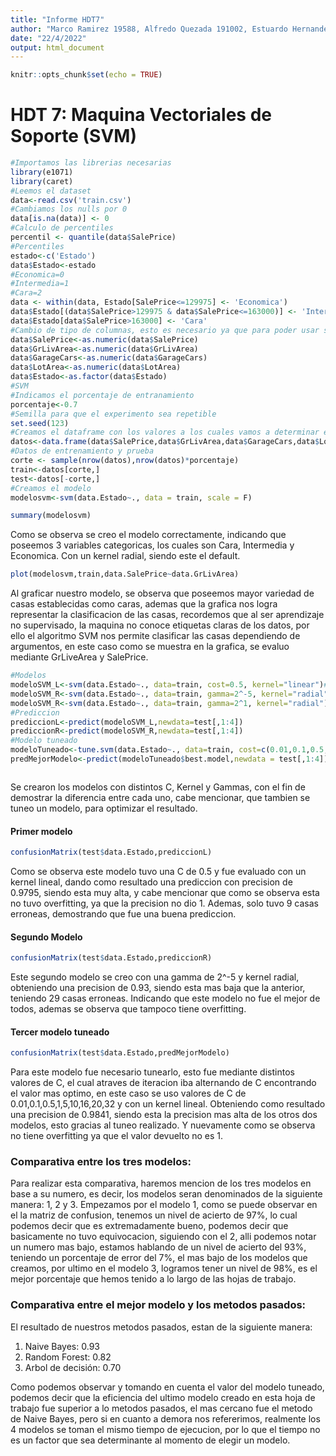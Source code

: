 ```yaml
---
title: "Informe HDT7"
author: "Marco Ramirez 19588, Alfredo Quezada 191002, Estuardo Hernandez"
date: "22/4/2022"
output: html_document
---
```


```r
knitr::opts_chunk$set(echo = TRUE)
```

# HDT 7: Maquina Vectoriales de Soporte (SVM)

```r
#Importamos las librerias necesarias
library(e1071)
library(caret)
#Leemos el dataset
data<-read.csv('train.csv')
#Cambiamos los nulls por 0
data[is.na(data)] <- 0
#Calculo de percentiles
percentil <- quantile(data$SalePrice)
#Percentiles
estado<-c('Estado')
data$Estado<-estado
#Economica=0
#Intermedia=1
#Cara=2
data <- within(data, Estado[SalePrice<=129975] <- 'Economica')
data$Estado[(data$SalePrice>129975 & data$SalePrice<=163000)] <- 'Intermedia'
data$Estado[data$SalePrice>163000] <- 'Cara'
#Cambio de tipo de columnas, esto es necesario ya que para poder usar svm es necesario contar con datos numericos e indicar que la variable de estado es nuestra variable categorica, esto mediante el metodo as factor.
data$SalePrice<-as.numeric(data$SalePrice)
data$GrLivArea<-as.numeric(data$GrLivArea)
data$GarageCars<-as.numeric(data$GarageCars)
data$LotArea<-as.numeric(data$LotArea)
data$Estado<-as.factor(data$Estado)
#SVM
#Indicamos el porcentaje de entranamiento
porcentaje<-0.7
#Semilla para que el experimento sea repetible
set.seed(123)
#Creamos el dataframe con los valores a los cuales vamos a determinar el valor de las casas
datos<-data.frame(data$SalePrice,data$GrLivArea,data$GarageCars,data$LotArea,data$Estado)
#Datos de entrenamiento y prueba
corte <- sample(nrow(datos),nrow(datos)*porcentaje)
train<-datos[corte,]
test<-datos[-corte,]
#Creamos el modelo
modelosvm<-svm(data.Estado~., data = train, scale = F)


```

```r

summary(modelosvm)
```
Como se observa se creo el modelo correctamente, indicando que poseemos 3 variables categoricas, los cuales son Cara, Intermedia y Economica. Con un kernel radial, siendo este el default. 

```r

plot(modelosvm,train,data.SalePrice~data.GrLivArea)
```

Al graficar nuestro modelo, se observa que poseemos mayor variedad de casas establecidas como caras, ademas que la grafica nos logra representar la clasificacion de las casas, recordemos que al ser aprendizaje no supervisado, la maquina no conoce etiquetas claras de los datos, por ello el algoritmo SVM nos permite clasificar las casas dependiendo de argumentos, en este caso como se muestra en la grafica, se evaluo mediante GrLiveArea y SalePrice.

```r


#Modelos
modeloSVM_L<-svm(data.Estado~., data=train, cost=0.5, kernel="linear")#95%
modeloSVM_R<-svm(data.Estado~., data=train, gamma=2^-5, kernel="radial")
modeloSVM_R<-svm(data.Estado~., data=train, gamma=2^1, kernel="radial")
#Prediccion
prediccionL<-predict(modeloSVM_L,newdata=test[,1:4])
prediccionR<-predict(modeloSVM_R,newdata=test[,1:4])
#Modelo tuneado
modeloTuneado<-tune.svm(data.Estado~., data=train, cost=c(0.01,0.1,0.5,1,5,10,16,20,32), kernel="linear")
predMejorModelo<-predict(modeloTuneado$best.model,newdata = test[,1:4])



```
Se crearon los modelos con distintos C, Kernel y Gammas, con el fin de demostrar la diferencia entre cada uno, cabe mencionar, que tambien se tuneo un modelo, para optimizar el resultado. 

#### Primer modelo
```r
confusionMatrix(test$data.Estado,prediccionL)
```
Como se observa este modelo tuvo una C de 0.5 y fue evaluado con un kernel lineal, dando como resultado una prediccion con precision de 0.9795, siendo esta muy alta, y cabe mencionar que como se observa esta no tuvo overfitting, ya que la precision no dio 1. Ademas, solo tuvo 9 casas erroneas, demostrando que fue una buena prediccion. 

#### Segundo Modelo
```R
confusionMatrix(test$data.Estado,prediccionR)
```

Este segundo modelo se creo con una gamma de 2^-5 y kernel radial, obteniendo una precision de 0.93, siendo esta mas baja que la anterior, teniendo 29 casas erroneas. Indicando que este modelo no fue el mejor de todos, ademas se observa que tampoco tiene overfitting.

#### Tercer modelo tuneado

```r
confusionMatrix(test$data.Estado,predMejorModelo)

```

Para este modelo fue necesario tunearlo, esto fue mediante distintos valores de C, el cual atraves de iteracion iba alternando de C encontrando el valor mas optimo, en este caso se uso valores de C de 0.01,0.1,0.5,1,5,10,16,20,32 y con un kernel lineal. Obteniendo como resultado una precision de 0.9841, siendo esta la precision mas alta de los otros dos modelos, esto gracias al tuneo realizado. Y nuevamente como se observa no tiene overfitting ya que el valor devuelto no es 1.


### Comparativa entre los tres modelos: 

Para realizar esta comparativa, haremos mencion de los tres modelos en base a su numero, es decir, los modelos seran denominados de la siguiente manera: 1, 2 y 3. 
Empezamos por el modelo 1, como se puede observar en el la matriz de confusion, tenemos un nivel de acierto de 97%, lo cual podemos decir que es extremadamente bueno, podemos decir que basicamente no tuvo equivocacion, siguiendo con el 2, alli podemos notar un numero mas bajo, estamos hablando de un nivel de acierto del 93%, teniendo un porcentaje de error del 7%, el mas bajo de los modelos que creamos, por ultimo en el modelo 3, logramos tener un nivel de 98%, es el mejor porcentaje que hemos tenido a lo largo de las hojas de trabajo. 


### Comparativa entre el mejor modelo y los metodos pasados: 

El resultado de nuestros metodos pasados, estan de la siguiente manera: 

1. Naive Bayes: 0.93
2. Random Forest: 0.82
3. Arbol de decisión: 0.70

Como podemos observar y tomando en cuenta el valor del modelo tuneado, podemos decir que la eficiencia del ultimo modelo creado en esta hoja de trabajo fue superior a lo metodos pasados, el mas cercano fue el metodo de Naive Bayes, pero si en cuanto a demora nos refererimos, realmente los 4 modelos se toman el mismo tiempo de ejecucion, por lo que el tiempo no es un factor que sea determinante al momento de elegir un modelo.  

